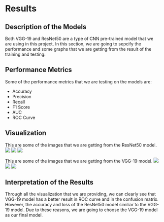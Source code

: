 # Results

## Description of the Models

Both VGG-19 and ResNet50 are a type of CNN pre-trained model that we are using in this project. In this section, we are going to sepcify the performance and some graphs that we are getting from the result of the training and testing.

## Performance Metrics

Some of the performance metrics that we are testing on the models are:

- Accuracy
- Precision
- Recall
- F1 Score
- AUC
- ROC Curve

## Visualization

This are some of the images that we are getting from the ResNet50 model.
![](./images/resnet_acc_loss.png)
![](./images/resnet_cm.png)
![](./images/resnet_roc.png)

This are some of the images that we are getting from the VGG-19 model.
![](./images/vgg_acc_loss.png)
![](./images/vgg_cm.png)
![](./images/vgg_roc.png)


## Interpretation of the Results 

Through all the visualization that we are providing, we can clearly see that VGG-19 model has a better result in ROC curve and in the confusion matrix. However, the accuracy and loss of the ResNet50 model similiar to the VGG-19 model. Due to these reasons, we are going to choose the VGG-19 model as our final model.



